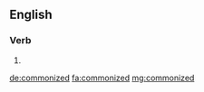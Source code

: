 ==English==

===Verb===
{{head|en|verb form}}

# {{en-past of|commonize}}

[[de:commonized]]
[[fa:commonized]]
[[mg:commonized]]